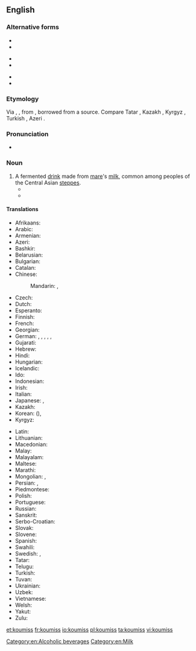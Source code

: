 ==English==
{{wikipedia|kumis}}

===Alternative forms===
{{top3}}
* {{l|en|kumis}}
* {{l|en|kumiss}}
{{mid3}}
* {{l|en|kumisz}}
* {{l|en|kymys}}
{{mid3}}
* {{l|en|kymyz}}
* {{l|en|qymyz}}
{{bottom}}

===Etymology===
Via {{etyl|fr|en}} {{term|koumis|lang=fr}}, {{etyl|de|en}} {{term|Kumiss|lang=de}}, from {{etyl|ru|en}} {{term|кумы́с|lang=ru}}, borrowed from a {{etyl|trk|en}} source. Compare Tatar {{l|tt|кымыз|tr=kımız}}, Kazakh {{l|kk|қымыз|tr=qımız}}, Kyrgyz {{l|ky|кымыз|tr=kımız}}, Turkish {{l|tr|kımız}}, Azeri {{l|az|qımız}}.

===Pronunciation===
* {{IPA|/ˈkuːmɪs/|lang=en}}

===Noun===
{{en-noun|-|es}}

# A fermented [[drink]] made from [[mare]]'s [[milk]], common among peoples of the Central Asian [[steppes]].
#* {{quote-book
 | author  = [[w:Thomas Pynchon|Thomas Pynchon]]
 | title   = [[w:Against the Day|Against the Day]]
 | publisher = Vintage 2007
 | year    = 2006
 | page    = 688
 | passage = Here, for example—a Scythian '''koumiss''' vessel, third century B.C.  You can clearly see the Greek influence, especially in the friezework.
}}
#* {{quote-book
 | author  = [[w:Herbert Allen Giles|Herbert Allen Giles]]
 | title   = [[s:A Chinese Biographical Dictionary|A Chinese Biographical Dictionary]]
 | year    = 1898
 | page    = 12
 | passage = [Of a Persian wine] One name for this wine was 黑水晶 "black crystal"; it has also been confused with '''koumiss'''.
}}

====Translations====
{{trans-top|fermented drink}}
* Afrikaans: {{t-needed|af}}
* Arabic: {{t|ar|كُومِيس|m}}
* Armenian: {{t|hy|կումիս}}
* Azeri: {{t|az|qımız}}
* Bashkir: {{t|ba|ҡымыҙ|tr=qımız|sc=Cyrl}}
* Belarusian: {{t|be|кумыс|m|tr=kumýs}}
* Bulgarian: {{t|bg|кумис|m|tr=kumís|sc=Cyrl}}
* Catalan: {{t|ca|kumis|m}}
* Chinese:
*: Mandarin: {{t|cmn|馬奶酒|sc=Hani}}, {{t|cmn|马奶酒|tr=mǎnǎijiǔ|sc=Hani}}
* Czech: {{t|cs|kumys|m}}
* Dutch: {{t|nl|koemis}}
* Esperanto: {{t|eo|kumiso}}
* Finnish: {{t|fi|kumissi}}
* French: {{t|fr|kumiz|m}}
* Georgian: {{t|ka|კუმისი}}
* German: {{t|de|Kumys|m}}, {{t|de|Kumyß|m}}, {{t|de|Kumyss|m}}, {{t|de|Kumiss|m}}, {{t|de|Kumis|m}}, {{t|de|Kumiß|m}}
* Gujarati: {{t-needed|gu}}
* Hebrew: {{t|he|קומיס|m|tr=qimis}}
* Hindi: {{t-needed|hi}}
* Hungarian: {{t+|hu|kumisz}}
* Icelandic: {{t-needed|is}}
* Ido: {{t-needed|io}}
* Indonesian: {{t-needed|id}}
* Irish: {{t-needed|ga}}
* Italian: {{t|it|kumis|m}}
* Japanese: {{t|ja|馬乳酒|tr=ばにゅうしゅ, banyūshu}}, {{t|ja|クミス|tr=kumisu}}
* Kazakh: {{t|kk|қымыз|sc=Cyrl|tr=qımız}}
* Korean: {{t|ko|마유주|sc=Hang}} ({{t|ko|馬乳酒|sc=Hani}}), {{t|ko|쿠미스|sc=Hang}}
* Kyrgyz: {{t|ky|кымыз|tr=kımız|sc=Cyrl}}
{{trans-mid}}
* Latin: {{t|la|cosmos}}
* Lithuanian: {{t|lt|kumysas}}
* Macedonian: {{t-needed|mk}}
* Malay: {{t-needed|ms}}
* Malayalam: {{t-needed|ml}}
* Maltese: {{t-needed|mt}}
* Marathi: {{t-needed|mr}}
* Mongolian: {{t|mn|айраг|tr=ajrag|sc=Cyrl}}, {{t|mn|цэгээ|tr=tsegee|sc=Cyrl}}
* Persian: {{t|fa|کومیس|tr=kumis|sc=fa-Arab}}, {{t+|fa|قمیز|tr=qemiz|sc=fa-Arab}}
* Piedmontese: {{t|pms|koumyss}}
* Polish: {{t+|pl|kumys|m}}
* Portuguese: {{t+|pt|kumis|m}}
* Russian: {{t+|ru|кумы́с|m}}
* Sanskrit: {{t-needed|sa}}
* Serbo-Croatian: {{t-needed|sh}}
* Slovak: {{t-needed|sk}}
* Slovene: {{t-needed|sl}}
* Spanish: {{t|es|kumis|m}}
* Swahili: {{t-needed|sw}}
* Swedish: {{t|sv|kumys}}, {{t|sv|kumiss}}
* Tatar: {{t+|tt|кымыз|tr=kımız|sc=Cyrl}}
* Telugu: {{t-needed|te}}
* Turkish: {{t+|tr|kımız}}
* Tuvan: {{t|tyv|хымыс|tr=hymys}}
* Ukrainian: {{t|uk|кумис|m|tr=kumýs}}
* Uzbek: {{t|uz|qimiz}}
* Vietnamese: {{t|vi|rượu sữa ngựa}}
* Welsh: {{t-needed|cy}}
* Yakut: {{t|sah|кымыс|tr=kymys|sc=Cyrl}}
* Zulu: {{t-needed|zu}}
{{trans-bottom}}

[[Category:en:Alcoholic beverages]]
[[Category:en:Milk]]

[[et:koumiss]]
[[fr:koumiss]]
[[io:koumiss]]
[[pl:koumiss]]
[[ta:koumiss]]
[[vi:koumiss]]